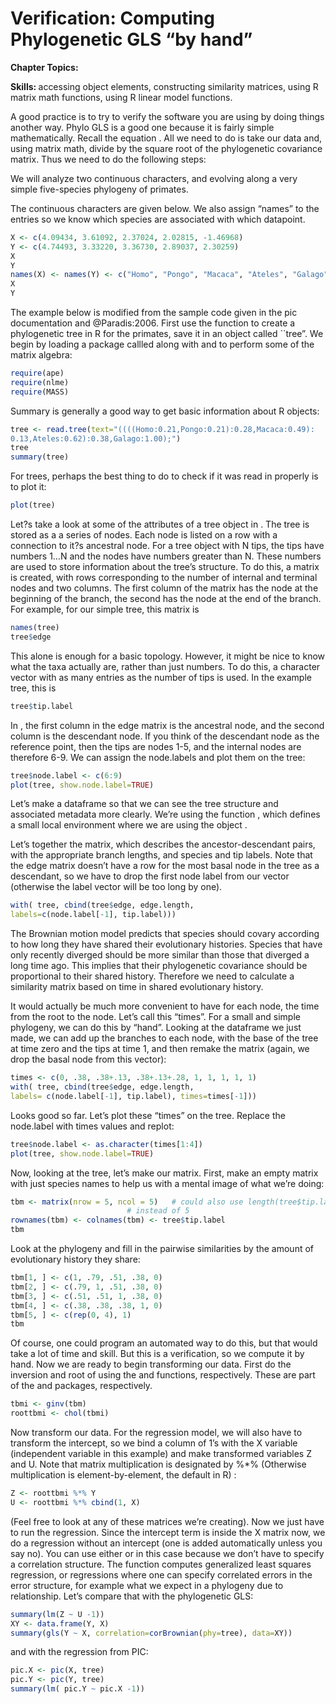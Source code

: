 # Verification: Computing Phylogenetic GLS "by hand"

**Chapter Topics:** 
\begin{itemize}
-  Checking your computations by other means
-  Deconstructing \code{ape} objects
\end{itemize}

**Skills: ** accessing object elements, constructing similarity matrices, using R matrix math functions, using R linear model functions.

A good practice is to try to verify the software you are using by doing things another way. Phylo GLS is a good one because it is fairly simple mathematically. Recall the equation \eqref{eq:pt}. All we need to do is take our data and, using matrix math, divide by the square root of the phylogenetic covariance matrix. Thus we need to do the following steps:

\begin{enumerate}
-  Compute the phylogenetic covariance matrix expected under BM. This is a "similarity" matrix based on the amount of time they share along the phylogeny. Let's call this \code{tbm}
-  Take the inverse of the matrix, \code{tbmi}.
-  Find the square root of \code{tbmi}, a good way to do this is by cholesky decomposition.
-  Multiply our data vectors by \code{roottbmi} to get our phylogenetically transformed data.
-  Run regression analysis on the transformed data.
\end{enumerate}

We will analyze two continuous characters, \code{X} and \code{Y} evolving along a very simple five-species phylogeny of primates. 

The continuous characters are given below.  We also assign "names" to the entries so we know which species are associated with which datapoint. 

```r
X <- c(4.09434, 3.61092, 2.37024, 2.02815, -1.46968)
Y <- c(4.74493, 3.33220, 3.36730, 2.89037, 2.30259)
X
Y
names(X) <- names(Y) <- c("Homo", "Pongo", "Macaca", "Ateles", "Galago")
X
Y
```


The example below is modified from the sample code given in the pic documentation and @Paradis:2006. First use the \code{read.tree} function to create a phylogenetic tree in R for the primates, save it in an object called ``tree".  We begin by loading a package callled \code{ape} along with \code{nlme} and \code{MASS} to perform some of the matrix algebra:

```r
require(ape)
require(nlme)
require(MASS)
```


Summary is generally a good way to get basic information about R objects:
```r
tree <- read.tree(text="((((Homo:0.21,Pongo:0.21):0.28,Macaca:0.49):
0.13,Ateles:0.62):0.38,Galago:1.00);")
tree
summary(tree)
```

For trees, perhaps the best thing to do to check if it was read in properly is to plot it:

```r
plot(tree)
```

Let?s take a look at some of the attributes of a tree object in \code{ape}. The tree is stored as a a series of nodes. Each node is listed on a row with a connection to it?s ancestral node. For a tree object with N tips, the tips have numbers 1...N and the nodes have numbers greater than N. These numbers  are used to store information about the tree's structure. To do this, a matrix is created, with rows corresponding to the number of internal and terminal nodes and two columns. The first column of the matrix has the node at the beginning of the branch, the second has the node at the end of the branch. For example, for our simple tree, this matrix is

```r
names(tree)
tree$edge
```

This alone is enough for a basic topology. However, it might be nice to know what the taxa actually are, rather than just numbers. To do this, a character vector with as many entries as the number of tips is used. In the example tree, this is

```r
tree$tip.label
```

In \code{ape}, the first column in the edge matrix is the ancestral node, and the second column is the descendant node. If you think of the descendant node as the reference point, then the tips are nodes 1-5, and the internal nodes are therefore 6-9. We can assign the node.labels and plot them on the tree:

```r
tree$node.label <- c(6:9)
plot(tree, show.node.label=TRUE)
```

Let's make a dataframe so that we can see the tree structure and associated metadata more clearly. We're using the function \code{with}, which defines a small local environment where we are using the object \code{tree}. 

Let's \code{cbind} together the \code{edge} matrix, which describes the ancestor-descendant pairs, with the appropriate branch lengths, and species and tip labels. Note that the edge matrix doesn't have a row for the most basal node in the tree as a descendant, so we have to drop the first node label from our vector (otherwise the label vector will be too long by one). 

```r
with( tree, cbind(tree$edge, edge.length, 
labels=c(node.label[-1], tip.label)))
```

The Brownian motion model predicts that species should covary according to how long they have shared their evolutionary histories.  Species that have only recently diverged should be more similar than those that diverged a long time ago. This implies that their phylogenetic covariance should be proportional to their shared history. Therefore we need to calculate a similarity matrix based on time in shared evolutionary history. 

It would actually be much more convenient to have for each node, the time from the root to the node. Let's call this "times". For a small and simple phylogeny, we can do this by "hand". Looking at the dataframe we just made, we can add up the branches to each node, with the base of the tree at time zero and the tips at time 1, and then remake the matrix (again, we drop the basal node from this vector):

```r
times <- c(0, .38, .38+.13, .38+.13+.28, 1, 1, 1, 1, 1)
with( tree, cbind(tree$edge, edge.length, 
labels= c(node.label[-1], tip.label), times=times[-1]))
```

Looks good so far. Let's plot these "times" on the tree. Replace the node.label with times values and replot:

```r
tree$node.label <- as.character(times[1:4])
plot(tree, show.node.label=TRUE)
```

Now, looking at the tree, let's make our \code{tbm} matrix. First, make an empty matrix with just species names to help us with a mental image of what we're doing:

```r
tbm <- matrix(nrow = 5, ncol = 5)   # could also use length(tree$tip.label)
                          # instead of 5
rownames(tbm) <- colnames(tbm) <- tree$tip.label
tbm
```

Look at the phylogeny and fill in the pairwise similarities by the amount of evolutionary history they share:

```r
tbm[1, ] <- c(1, .79, .51, .38, 0)
tbm[2, ] <- c(.79, 1, .51, .38, 0)
tbm[3, ] <- c(.51, .51, 1, .38, 0)
tbm[4, ] <- c(.38, .38, .38, 1, 0)
tbm[5, ] <- c(rep(0, 4), 1)
tbm
```

Of course, one could program an automated way to do this, but that would take a lot of time and skill. But this is a verification, so we compute it by hand. Now we are ready to begin transforming our data. First do the inversion and root of \code{tbm} using the \code{ginv()} and \code{chol()} functions, respectively. These are part of the \code{MASS} and \code{base} packages, respectively.

```r
tbmi <- ginv(tbm)
roottbmi <- chol(tbmi)
```



Now transform our data. For the regression model, we will also have to transform the intercept, so we bind a column of 1's with the X variable (independent variable in this example) and make transformed variables Z and U. Note that matrix multiplication is designated by \%*\% (Otherwise multiplication is element-by-element, the default in R) :

```r
Z <- roottbmi %*% Y 
U <- roottbmi %*% cbind(1, X)
```

(Feel free to look at any of these matrices we're creating). Now we just have to run the regression. Since the intercept term is inside the X matrix now, we do a regression without an intercept (one is added automatically unless you say no). You can use either \code{lm} or \code{gls} in this case because we don't have to specify a correlation structure. The \code{gls} function computes generalized least squares regression, or regressions where one can specify correlated errors in the error structure, for example what we expect in a phylogeny due to relationship. Let's compare that with the phylogenetic GLS:

```r
summary(lm(Z ~ U -1))
XY <- data.frame(Y, X)
summary(gls(Y ~ X, correlation=corBrownian(phy=tree), data=XY))
```

and with the regression from PIC:
```r
pic.X <- pic(X, tree)
pic.Y <- pic(Y, tree)
summary(lm( pic.Y ~ pic.X -1))
```

